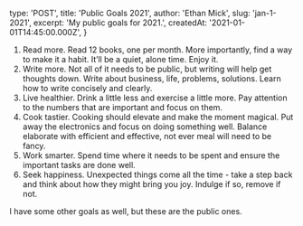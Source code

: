 
  type: 'POST',
  title: 'Public Goals 2021',
  author: 'Ethan Mick',
  slug: 'jan-1-2021',
  excerpt: 'My public goals for 2021.',
  createdAt: '2021-01-01T14:45:00.000Z',
}


1. Read more. Read 12 books, one per month. More importantly, find a way to
   make it a habit. It’ll be a quiet, alone time. Enjoy it.
2. Write more. Not all of it needs to be public, but writing will help get
   thoughts down. Write about business, life, problems, solutions. Learn
   how to write concisely and clearly.
3. Live healthier. Drink a little less and exercise a little more. Pay
   attention to the numbers that are important and focus on them.
4. Cook tastier. Cooking should elevate and make the moment magical. Put
   away the electronics and focus on doing something well. Balance
   elaborate with efficient and effective, not ever meal will need to be fancy.
5. Work smarter. Spend time where it needs to be spent and ensure the important
   tasks are done well.
6. Seek happiness. Unexpected things come all the time - take a step back and
   think about how they might bring you joy. Indulge if so, remove if not.

I have some other goals as well, but these are the public ones.
